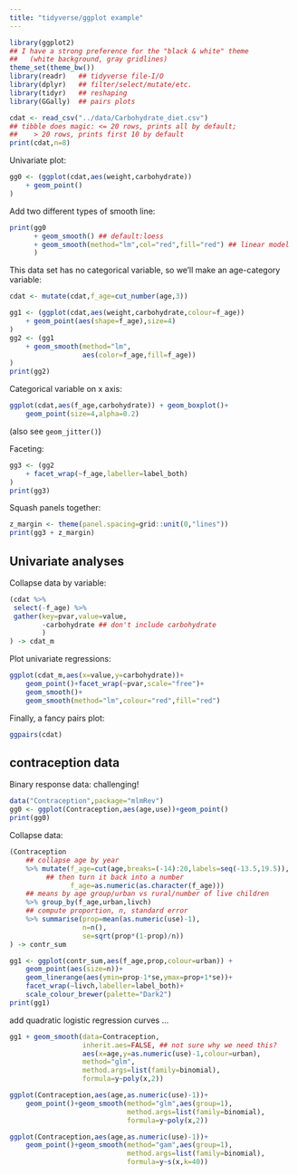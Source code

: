 ```yaml
---
title: "tidyverse/ggplot example"
---
```


```r
library(ggplot2)
## I have a strong preference for the "black & white" theme
##   (white background, gray gridlines)
theme_set(theme_bw())
library(readr)   ## tidyverse file-I/O
library(dplyr)   ## filter/select/mutate/etc.
library(tidyr)   ## reshaping
library(GGally)  ## pairs plots
```

```r
cdat <- read_csv("../data/Carbohydrate_diet.csv")
## tibble does magic: <= 20 rows, prints all by default;
##    > 20 rows, prints first 10 by default
print(cdat,n=8)
```

Univariate plot:
```r
gg0 <- (ggplot(cdat,aes(weight,carbohydrate))
    + geom_point()
)
```

Add two different types of smooth line:
```r
print(gg0
      + geom_smooth() ## default:loess
      + geom_smooth(method="lm",col="red",fill="red") ## linear model
      )
```

This data set has no categorical variable, so we'll make an
age-category variable:
```r
cdat <- mutate(cdat,f_age=cut_number(age,3))
```

```r
gg1 <- (ggplot(cdat,aes(weight,carbohydrate,colour=f_age))
    + geom_point(aes(shape=f_age),size=4)
)
gg2 <- (gg1
    + geom_smooth(method="lm",
                  aes(color=f_age,fill=f_age))
)
print(gg2)
```

Categorical variable on x axis:

```r
ggplot(cdat,aes(f_age,carbohydrate)) + geom_boxplot()+
    geom_point(size=4,alpha=0.2)
```
(also see `geom_jitter()`)

Faceting:
```r
gg3 <- (gg2
    + facet_wrap(~f_age,labeller=label_both)
)
print(gg3)
```

Squash panels together:
```r
z_margin <- theme(panel.spacing=grid::unit(0,"lines"))
print(gg3 + z_margin)
```

## Univariate analyses

Collapse data by variable:
```r
(cdat %>%
 select(-f_age) %>%
 gather(key=pvar,value=value,
        -carbohydrate ## don't include carbohydrate
        ) 
) -> cdat_m
```

Plot univariate regressions:

```r
ggplot(cdat_m,aes(x=value,y=carbohydrate))+
    geom_point()+facet_wrap(~pvar,scale="free")+
    geom_smooth()+
    geom_smooth(method="lm",colour="red",fill="red")
```

Finally, a fancy pairs plot:

```r
ggpairs(cdat)
```

## contraception data

Binary response data: challenging!

```r
data("Contraception",package="mlmRev")
gg0 <- ggplot(Contraception,aes(age,use))+geom_point()
print(gg0)
```

Collapse data:
```r
(Contraception
    ## collapse age by year
    %>% mutate(f_age=cut(age,breaks=(-14):20,labels=seq(-13.5,19.5)),
         ## then turn it back into a number
               f_age=as.numeric(as.character(f_age)))
    ## means by age group/urban vs rural/number of live children
    %>% group_by(f_age,urban,livch)
    ## compute proportion, n, standard error
    %>% summarise(prop=mean(as.numeric(use)-1),
                  n=n(),
                  se=sqrt(prop*(1-prop)/n))
) -> contr_sum
```

```r
gg1 <- ggplot(contr_sum,aes(f_age,prop,colour=urban)) +
    geom_point(aes(size=n))+
    geom_linerange(aes(ymin=prop-1*se,ymax=prop+1*se))+
    facet_wrap(~livch,labeller=label_both)+
    scale_colour_brewer(palette="Dark2")
print(gg1)
```

add quadratic logistic regression curves ...

```r
gg1 + geom_smooth(data=Contraception,
                  inherit.aes=FALSE, ## not sure why we need this?
                  aes(x=age,y=as.numeric(use)-1,colour=urban),
                  method="glm",
                  method.args=list(family=binomial),
                  formula=y~poly(x,2))
```

```r
ggplot(Contraception,aes(age,as.numeric(use)-1))+
    geom_point()+geom_smooth(method="glm",aes(group=1),
                             method.args=list(family=binomial),
                             formula=y~poly(x,2))

ggplot(Contraception,aes(age,as.numeric(use)-1))+
    geom_point()+geom_smooth(method="gam",aes(group=1),
                             method.args=list(family=binomial),
                             formula=y~s(x,k=40))
```
